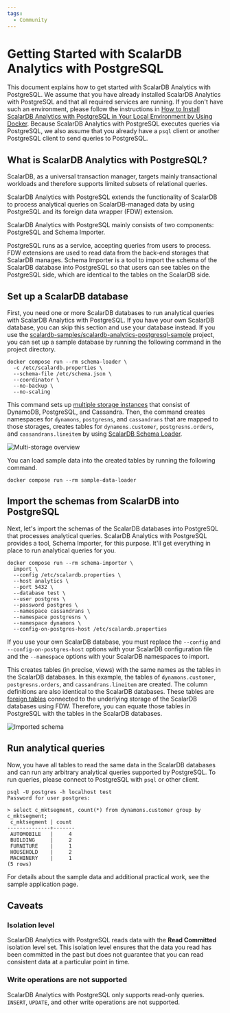 ```yaml
---
tags:
  - Community
---
```


# Getting Started with ScalarDB Analytics with PostgreSQL

This document explains how to get started with ScalarDB Analytics with PostgreSQL. We assume that you have already installed ScalarDB Analytics with PostgreSQL and that all required services are running. If you don't have such an environment, please follow the instructions in [How to Install ScalarDB Analytics with PostgreSQL in Your Local Environment by Using Docker](./installation.mdx). Because ScalarDB Analytics with PostgreSQL executes queries via PostgreSQL, we also assume that you already have a `psql` client or another PostgreSQL client to send queries to PostgreSQL.

## What is ScalarDB Analytics with PostgreSQL?

ScalarDB, as a universal transaction manager, targets mainly transactional workloads and therefore supports limited subsets of relational queries.

ScalarDB Analytics with PostgreSQL extends the functionality of ScalarDB to process analytical queries on ScalarDB-managed data by using PostgreSQL and its foreign data wrapper (FDW) extension.

ScalarDB Analytics with PostgreSQL mainly consists of two components: PostgreSQL and Schema Importer.

PostgreSQL runs as a service, accepting queries from users to process. FDW extensions are used to read data from the back-end storages that ScalarDB manages. Schema Importer is a tool to import the schema of the ScalarDB database into PostgreSQL so that users can see tables on the PostgreSQL side, which are identical to the tables on the ScalarDB side.

## Set up a ScalarDB database

First, you need one or more ScalarDB databases to run analytical queries with ScalarDB Analytics with PostgreSQL. If you have your own ScalarDB database, you can skip this section and use your database instead. If you use the [scalardb-samples/scalardb-analytics-postgresql-sample](https://github.com/scalar-labs/scalardb-samples/tree/main/scalardb-analytics-postgresql-sample) project, you can set up a sample database by running the following command in the project directory.

```console
docker compose run --rm schema-loader \
  -c /etc/scalardb.properties \
  --schema-file /etc/schema.json \
  --coordinator \
  --no-backup \
  --no-scaling
```

This command sets up [multiple storage instances](../multi-storage-transactions.mdx) that consist of DynamoDB, PostgreSQL, and Cassandra. Then, the command creates namespaces for `dynamons`, `postgresns`, and `cassandrans` that are mapped to those storages, creates tables for `dynamons.customer`, `postgresns.orders`, and `cassandrans.lineitem` by using [ScalarDB Schema Loader](../schema-loader.mdx).

![Multi-storage overview](./images/multi-storage-overview.png)

You can load sample data into the created tables by running the following command.

```console
docker compose run --rm sample-data-loader
```

## Import the schemas from ScalarDB into PostgreSQL

Next, let's import the schemas of the ScalarDB databases into PostgreSQL that processes analytical queries. ScalarDB Analytics with PostgreSQL provides a tool, Schema Importer, for this purpose. It'll get everything in place to run analytical queries for you.

```console
docker compose run --rm schema-importer \
  import \
  --config /etc/scalardb.properties \
  --host analytics \
  --port 5432 \
  --database test \
  --user postgres \
  --password postgres \
  --namespace cassandrans \
  --namespace postgresns \
  --namespace dynamons \
  --config-on-postgres-host /etc/scalardb.properties
```

If you use your own ScalarDB database, you must replace the `--config` and `--config-on-postgres-host` options with your ScalarDB configuration file and the `--namespace` options with your ScalarDB namespaces to import.

This creates tables (in precise, views) with the same names as the tables in the ScalarDB databases. In this example, the tables of `dynamons.customer`, `postgresns.orders`, and `cassandrans.lineitem` are created. The column definitions are also identical to the ScalarDB databases. These tables are [foreign tables](https://www.postgresql.org/docs/current/sql-createforeigntable.html) connected to the underlying storage of the ScalarDB databases using FDW. Therefore, you can equate those tables in PostgreSQL with the tables in the ScalarDB databases.

![Imported schema](./images/imported-schema.png)

## Run analytical queries

Now, you have all tables to read the same data in the ScalarDB databases and can run any arbitrary analytical queries supported by PostgreSQL. To run queries, please connect to PostgreSQL with `psql` or other client.

```console
psql -U postgres -h localhost test
Password for user postgres:

> select c_mktsegment, count(*) from dynamons.customer group by c_mktsegment;
 c_mktsegment | count
--------------+-------
 AUTOMOBILE   |     4
 BUILDING     |     2
 FURNITURE    |     1
 HOUSEHOLD    |     2
 MACHINERY    |     1
(5 rows)
```

For details about the sample data and additional practical work, see the sample application page.

## Caveats

### Isolation level

ScalarDB Analytics with PostgreSQL reads data with the **Read Committed** isolation level set. This isolation level ensures that the data you read has been committed in the past but does not guarantee that you can read consistent data at a particular point in time.

### Write operations are not supported

ScalarDB Analytics with PostgreSQL only supports read-only queries. `INSERT`, `UPDATE`, and other write operations are not supported.
